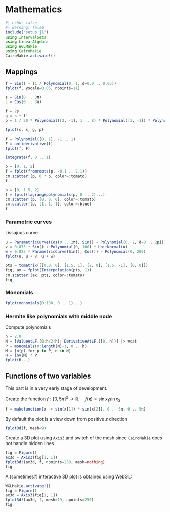 # Mathematics

```julia
#| echo: false
#| warning: false
include("setup.jl")
using IntervalSets
using LinearAlgebra
using WGLMakie
using CairoMakie
CairoMakie.activate!()
```


## Mappings

```julia
f = Sin() ∘ (1 / Polynomial(0, 1, d=0.0 .. 0.05))
fplot(f, yscale=0.05, npoints=11)
```

```julia
s = Sin(0 .. 3π)
c = Cos(0 .. 3π)

f = 2s
g = s + f'
p = 1 / 20 * Polynomial([2, -1], 1 .. 8) * Polynomial([3, -1]) * Polynomial([4.5, -1]) * Polynomial([8, -1])

fplot(c, s, g, p)
```

```julia
f = Polynomial([0, 1], -1 .. 1)
F = antiderivative(f)
fplot(f, F)
```

```julia
integrate(f, 0 .. 1)
```

```julia
p = [0, 1, 2]
f = fplot(fromroots(p, -0.1 .. 2.1))
cm.scatter!(p, 0 * p, color=:tomato)
f
```

```julia
p = [0, 1.5, 2]
f = fplot(lagrangepolynomials(p, 0 .. 2)...)
cm.scatter!(p, [0, 0, 0], color=:tomato)
cm.scatter!(p, [1, 1, 1], color=:blue)
f
```

### Parametric curves

Lissajous curve

```julia
u = ParametricCurve(Cos(0 .. 2π), Sin() ∘ Polynomial(0, 2, d=0 .. 2pi))
v = 0.075 * Sin() ∘ Polynomial(0, 100) * UnitNormal(u)
w = 0.025 * ParametricCurve(Sin(), Cos()) ∘ Polynomial(0, 200)
fplot(u, u + v, u + w)
```

```julia
pts = tomatrix([[0.0, 0], [1.5, 1], [2, 0], [1.5, -1], [0, 0]])
fig, ax = fplot(Interpolation(pts, 1))
cm.scatter!(ax, pts, color=:tomato)
fig
```


### Monomials

```julia
fplot(monomials(0:100, 0 .. 1)...)
```


### Hermite like polynomials with middle node

Compute polynomials

```julia
h = 2.0
N = [ValueAtLF.(0:h/2:h); DerivativeAtLF.([0, h])] |> vcat
P = monomials(0:length(N)-1, 0 .. h)
M = [n(p) for p in P, n in N]
H = inv(M) * P
fplot(H...)
```

## Functions of two variables

This part is in a very early stage of development.

Create the function $f : [0, 5\pi]^2 \to \mathbb{R}, \quad f(\mathbf{x}) = \sin x_1 \sin x_2$

```julia
f = makefunction(x -> sin(x[1]) * sin(x[2]), 0 .. 5π, 0 .. 5π)
```

By default the plot is a view down from positive $z$ direction

```julia
fplot3d(f, mesh=9)
```

Create a 3D plot using `Axis3` and switch of the mesh since `CairoMakie` does not handle hidden lines.

```julia
fig = Figure()
ax3d = Axis3(fig[1, 1])
fplot3d!(ax3d, f, npoints=250, mesh=nothing)
fig
```

A (sometimes?) interactive 3D plot is obtained using WebGL:

```julia
WGLMakie.activate!()
fig = Figure()
ax3d = Axis3(fig[1, 1])
fplot3d!(ax3d, f, mesh=19, npoints=250)
fig
```